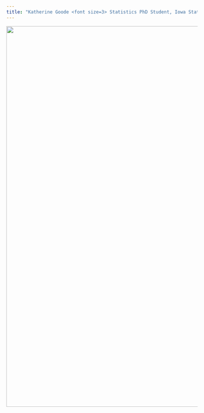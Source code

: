 ```yaml
---
title: "Katherine Goode <font size=3> Statistics PhD Student, Iowa State University</font>"
---
```


<img src="/images/gl.png" width = 1000 />
